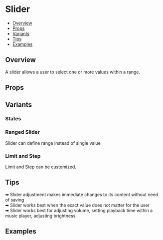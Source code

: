 
<Meta of={SliderStories} />

# Slider

- [Overview](#overview)
- [Props](#props)
- [Variants](#variants)
- [Tips](#tips)
- [Examples](#examples)

## Overview

A slider allows a user to select one or more values within a range.
<Canvas of={SliderStories.Default} />


## Props

<Controls of={SliderStories.Default} />


## Variants

### States

<Canvas of={SliderStories.Variants} />

### Ranged Slider

Slider can define range instead of single value 
<Canvas of={SliderStories.Ranged} />

### Limit and Step

Limit and Step can be customized.
<Canvas of={SliderStories.LimitStep} />


## Tips 
➡ Slider adjustment makes immediate changes to its content without need of saving  
➡ Slider works best when the exact value does not matter for the user  
➡ Slider works best for adjusting volume, setting playback time within a music player, adjusting brightness.  

## Examples

